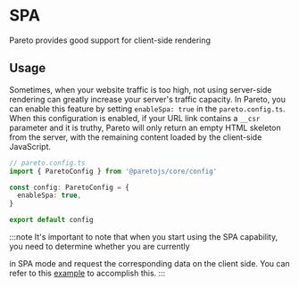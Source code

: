 # SPA

Pareto provides good support for client-side rendering

## Usage

Sometimes, when your website traffic is too high, not using server-side rendering can greatly
increase your server's traffic capacity. In Pareto, you can enable this feature by setting `enableSpa: true`
in the `pareto.config.ts`. When this configuration is enabled, if your URL link contains a `__csr` parameter and it is
truthy, Pareto will only return an empty HTML skeleton from the server, with the remaining content loaded by
the client-side JavaScript.

```ts
// pareto.config.ts
import { ParetoConfig } from '@paretojs/core/config'

const config: ParetoConfig = {
  enableSpa: true,
}

export default config
```

:::note
It's important to note that when you start using the SPA capability, you need to determine whether you are currently

in SPA mode and request the corresponding data on the client side. You can refer to this [example](https://github.com/childrentime/pareto/tree/main/examples/spa) to accomplish this.
:::
